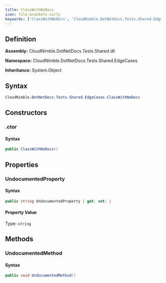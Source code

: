 ```yaml
---
title: ClassWithNoDocs
icon: file-brackets-curly
keywords: ['ClassWithNoDocs', 'CloudNimble.DotNetDocs.Tests.Shared.EdgeCases.ClassWithNoDocs', 'CloudNimble.DotNetDocs.Tests.Shared.EdgeCases', 'class', 'System.Object']
---
```


## Definition

**Assembly:** CloudNimble.DotNetDocs.Tests.Shared.dll

**Namespace:** CloudNimble.DotNetDocs.Tests.Shared.EdgeCases

**Inheritance:** System.Object

## Syntax

```csharp
CloudNimble.DotNetDocs.Tests.Shared.EdgeCases.ClassWithNoDocs
```

## Constructors

### .ctor

#### Syntax

```csharp
public ClassWithNoDocs()
```

## Properties

### UndocumentedProperty

#### Syntax

```csharp
public string UndocumentedProperty { get; set; }
```

#### Property Value

Type: `string`

## Methods

### UndocumentedMethod

#### Syntax

```csharp
public void UndocumentedMethod()
```

